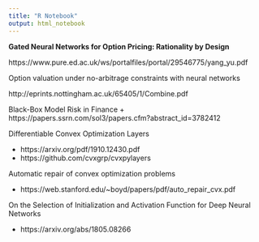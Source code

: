 ```yaml
---
title: "R Notebook"
output: html_notebook
---
```



**Gated Neural Networks for Option Pricing: Rationality by Design**

https://www.pure.ed.ac.uk/ws/portalfiles/portal/29546775/yang_yu.pdf

Option valuation under no-arbitrage constraints with neural networks

http://eprints.nottingham.ac.uk/65405/1/Combine.pdf


Black-Box Model Risk in Finance
+ https://papers.ssrn.com/sol3/papers.cfm?abstract_id=3782412	


Differentiable Convex Optimization Layers

+ https://arxiv.org/pdf/1910.12430.pdf
+ https://github.com/cvxgrp/cvxpylayers


Automatic repair of convex optimization problems

+ https://web.stanford.edu/~boyd/papers/pdf/auto_repair_cvx.pdf

On the Selection of Initialization and Activation Function for Deep Neural Networks

+ https://arxiv.org/abs/1805.08266